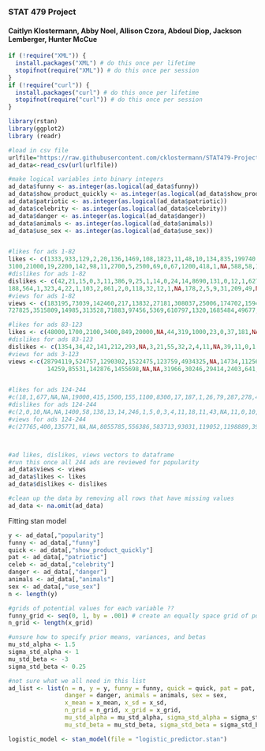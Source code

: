 ### STAT 479 Project
#### Caitlyn Klostermann, Abby Noel, Allison Czora, Abdoul Diop, Jackson Lemberger, Hunter McCue

```r
if (!require("XML")) {
  install.packages("XML") # do this once per lifetime
  stopifnot(require("XML")) # do this once per session
}
if (!require("curl")) {
  install.packages("curl") # do this once per lifetime
  stopifnot(require("curl")) # do this once per session
}

library(rstan)
library(ggplot2)
library (readr)
```

```r
#load in csv file
urlfile="https://raw.githubusercontent.com/cklostermann/STAT479-Project/main/superbowl-ads.csv"
ad_data<-read_csv(url(urlfile))

#make logical variables into binary integers
ad_data$funny <- as.integer(as.logical(ad_data$funny))
ad_data$show_product_quickly <- as.integer(as.logical(ad_data$show_product_quickly))
ad_data$patriotic <- as.integer(as.logical(ad_data$patriotic))
ad_data$celebrity <- as.integer(as.logical(ad_data$celebrity))
ad_data$danger <- as.integer(as.logical(ad_data$danger))
ad_data$animals <- as.integer(as.logical(ad_data$animals))
ad_data$use_sex <- as.integer(as.logical(ad_data$use_sex))


#likes for ads 1-82
likes <- c(1333,933,129,2,20,136,1469,108,1823,11,48,10,134,835,199740,2324,30,362,127,11591,91,154,282,538,203,1038,1006,21,708,256,1319,42,124,81,10,507,206,2,7,311,333,
3100,21000,19,2200,142,98,11,2700,5,2500,69,0,67,1200,418,1,NA,588,58,107,112,1200,2800,455,NA,316,15,888,195000,15,1800,348,55,8,NA,5,38,0,3700,NA,112)
#dislikes for ads 1-82
dislikes <- c(42,21,15,0,3,11,386,9,25,1,14,0,24,14,8690,131,0,12,1,627,36,39,21,15,7,21,58,0,16,8,21,3,4,2,0,8,4,0,2,12,8,
188,564,1,323,4,22,1,103,2,861,2,0,118,32,12,1,NA,178,2,5,9,31,209,49,NA,7,3,45,5900,3,30,11,2,1,NA,3,4,0,109,NA,2)
#views for ads 1-82
views <- c(183195,73039,142460,217,13832,27181,308037,25006,174702,1594,68623,3840,185007,145890,32895119,867687,9058,130647,4027,2115026,74315,33331,45918,307320,37359,61078,95525,4639,81007,114384,167520,5282,86027,12948,3589,32290,57706,338,3735,181069,27720,
727825,3515809,14985,313528,71883,97456,5369,610797,1320,1685484,49677,25,37218,130149,179974,463,NA,373807,87987,12334,42978,225783,2333166,249335,NA,48499,4089,339783,12477040,8112,206942,73308,8058,6692,NA,1153,11997,148,1952508,NA,17666)

#likes for ads 83-123
likes <- c(48000,1700,2100,3400,849,20000,NA,44,319,1000,23,0,37,181,NA,57,434,2,0,74,0,332,19,433,1,159,NA,118,52,80,472,3500,NA,NA,181,34,467,27,0,759)
#dislikes for ads 83-123
dislikes <- c(1354,34,42,141,212,293,NA,3,21,55,32,2,4,11,NA,39,11,0,1,9,0,20,4,33,0,7,NA,2,5,3,17,231,NA,NA,7,1,12,3,0,83)
#views for ads 3-123
views <-c(28794119,524757,1290302,1522475,123759,4934325,NA,14734,112563,116986,11644,845,5877,55292,NA,148193,85038,1341,344,81443,13970,221020,13481,93025,206,43136,NA,88556,
           14259,85531,142876,1455698,NA,NA,31966,30246,29414,2403,641,599128)


#likes for ads 124-244
#c(18,1,677,NA,NA,19000,415,1500,155,1100,8300,17,187,1,26,79,287,278,486,2000,NA,307,8,163,NA,367,30,49,2600,110,1900,101,8,184,NA,NA,94,1000,75,1,38,NA,0,340,41,612,NA,0,595,1300,1200,1,110,4,237,620,184,0,254,187,450,0,39,1300,0,2,NA,32,291,1400,9,2700,1,69,8,167,97000,2,221,217,73,46,3,45,51,2329,36,96,7,0,3,2388,94829,42,10,830,2,436,6,233,NA,404,43,292570,7185,24,30578,3,6,290,163,15,3476,12,253,NA,10,NA,584,15,12,348)
#dislikes for ads 124-244
#c(2,0,10,NA,NA,1400,58,138,13,14,246,1,5,0,3,4,11,18,11,43,NA,11,0,10,NA,15,3,2,368,6,216,7,0,8,NA,NA,5,32,18,0,2,NA,0,17,3,15,NA,0,180,122,58,0,4,1,10,194,11,0,8,15,90,0,1,134,0,1,NA,2,15,224,1,94,0,3,0,15,43000,0,62,7,7,0,0,7,6,84,2,5,0,0,0,40,12797,1,0,26,0,7,1,38,NA,18,1,95204,86,0,598,0,0,7,6,0,166,1,76,NA,1,NA,100,0,4,4)
#views for ads 124-244
#c(27765,400,135771,NA,NA,8055785,556386,583713,93031,119052,1198889,3924,64480,149,24636,18115,61749,132711,62587,406702,NA,176884,610,166562,NA,102223,11735,84392,1425851,35341,645457,46184,1411,104884,NA,NA,51233,239475,11855,133,14334,NA,0,83992,10886,238545,NA,62,731514,1060737,1048484,263,65262,483,179266,267707,35661,7134,68292,31850,95388,26,7346,956693,209,596,NA,26356,179402,359816,2895,310186,49,17292,1709,120470,23650578,213,286130,34966,69692,6682,1025,22909,22067,769358,9646,44129,3505,171,423,500335,7675906,41001,21834,366195,1019,94995,7452,81568,40408,56198,18775,180613401,470295,5225,3982911,1041,1501,35118,112015,4150,1513008,9361,293913,NA,12215,NA,222412,1608,6569,77944)



#ad likes, dislikes, views vectors to dataframe
#run this once all 244 ads are reviewed for popularity
ad_data$views <- views
ad_data$likes <- likes
ad_data$dislikes <- dislikes

#clean up the data by removing all rows that have missing values
ad_data <- na.omit(ad_data)
```

Fitting stan model
```r
y <- ad_data[,"popularity"]
funny <- ad_data[,"funny"]
quick <- ad_data[,"show_product_quickly"]
pat <- ad_data[,"patriotic"]
celeb <- ad_data[,"celebrity"]
danger <- ad_data[,"danger"]
animals <- ad_data[,"animals"]
sex <- ad_data[,"use_sex"]
n <- length(y)

#grids of potential values for each variable ??
funny_grid <- seq(0, 1, by = .001) # create an equally space grid of potential distances for FG attempts
n_grid <- length(x_grid)

#unsure how to specify prior means, variances, and betas
mu_std_alpha <- 1.5
sigma_std_alpha <- 1
mu_std_beta <- -3
sigma_std_beta <- 0.25

#not sure what we all need in this list
ad_list <- list(n = n, y = y, funny = funny, quick = quick, pat = pat, celeb = celeb,
                danger = danger, animals = animals, sex = sex,
                x_mean = x_mean, x_sd = x_sd,
                n_grid = n_grid, x_grid = x_grid,
                mu_std_alpha = mu_std_alpha, sigma_std_alpha = sigma_std_alpha,
                mu_std_beta = mu_std_beta, sigma_std_beta = sigma_std_beta)

logistic_model <- stan_model(file = "logistic_predictor.stan")
```
